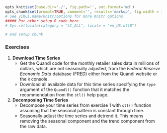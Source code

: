 ```r
opts_knit$set(base.dir='./', fig.path='', out.format='md')
opts_chunk$set(prompt=TRUE, comment='', results='markup', fig.width = 12, fig.height = 7, fig.align = "center")
# See yihui.name/knitr/options for more Knitr options.
##### Put other setup R code here
# Sys.setlocale(category = "LC_ALL", locale = "en_US.utf8")

# end setup chunk
```

### Exercises

1.  **Download Time Series**
    - Get the Quandl code for the monthly retailer sales data in millions of dollars,
      which are not seasonally adjusted, from the *Federal Reserve Economic Data* database (FRED)
      either from the Quandl website or the `R` console.
    - Download all available data for this time series specifying the `type` argument of the 
      `Quandl()` function that it matches the recommendation from the `stl()` help page.
    
2.  **Decomposing Time Series**
    - Decompose your time series from exercise 1 with `stl()` function
      assuming that the seasonal pattern is constant through time.
    - Seasonally adjust the time series and detrend it. 
      This means removing the seasonal component and the trend component from the raw data.